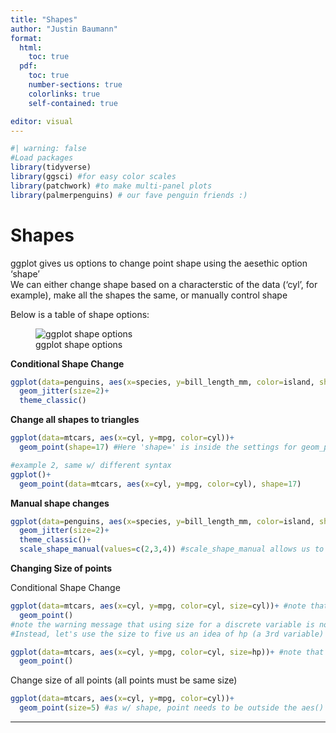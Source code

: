 ```yaml
---
title: "Shapes"
author: "Justin Baumann"
format: 
  html:
    toc: true
  pdf:
    toc: true
    number-sections: true
    colorlinks: true
    self-contained: true

editor: visual
---
```


```r
#| warning: false
#Load packages
library(tidyverse)
library(ggsci) #for easy color scales
library(patchwork) #to make multi-panel plots 
library(palmerpenguins) # our fave penguin friends :)
```

# **Shapes**

ggplot gives us options to change point shape using the aesethic option 'shape' </br> We can either change shape based on a characterstic of the data ('cyl', for example), make all the shapes the same, or manually control shape

Below is a table of shape options:

![ggplot shape options](/home/jbaumann/BIOL234_Biostats_MHC/Spring%202023/Labs/images/ggplot_shapes.png)

**Conditional Shape Change**

```r

ggplot(data=penguins, aes(x=species, y=bill_length_mm, color=island, shape=island))+ 
  geom_jitter(size=2)+
  theme_classic()

```

**Change all shapes to triangles**

```r
ggplot(data=mtcars, aes(x=cyl, y=mpg, color=cyl))+
  geom_point(shape=17) #Here 'shape=' is inside the settings for geom_point. Note that it is outside the aes() function, as that applied aesethics conditionally)

#example 2, same w/ different syntax
ggplot()+
  geom_point(data=mtcars, aes(x=cyl, y=mpg, color=cyl), shape=17)

```

**Manual shape changes**

```r
ggplot(data=penguins, aes(x=species, y=bill_length_mm, color=island, shape=island))+ 
  geom_jitter(size=2)+
  theme_classic()+  
  scale_shape_manual(values=c(2,3,4)) #scale_shape_manual allows us to choose shapes for each group (cyl in this case). c stands for concatenate, as we've seen before

```

**Changing Size of points**

Conditional Shape Change

```r
ggplot(data=mtcars, aes(x=cyl, y=mpg, color=cyl, size=cyl))+ #note that we added 'size=' to our aes. 
  geom_point()
#note the warning message that using size for a discrete variable is not best practice. 
#Instead, let's use the size to five us an idea of hp (a 3rd variable)

ggplot(data=mtcars, aes(x=cyl, y=mpg, color=cyl, size=hp))+ #note that we added 'size=' to our aes. 
  geom_point()
```

Change size of all points (all points must be same size)

```r
ggplot(data=mtcars, aes(x=cyl, y=mpg, color=cyl))+  
  geom_point(size=5) #as w/ shape, point needs to be outside the aes() here. 
```

------------------------------------------------------------------------
